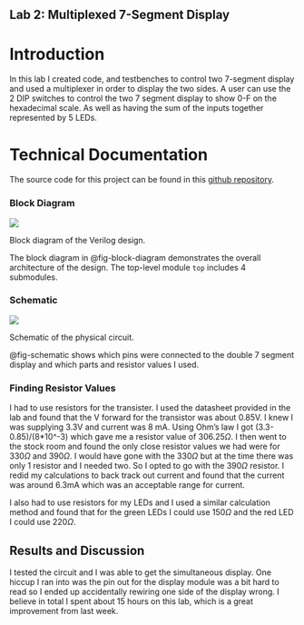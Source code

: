 ## Lab 2: Multiplexed 7-Segment Display


# Introduction
In this lab I created code, and testbenches to control two 7-segment display and used a multiplexer in order to display the two sides. A user can use the 2 DIP switches to control the two 7 segment display to show 0-F on the hexadecimal scale. As well as having the sum of the inputs together represented by 5 LEDs.


# Technical Documentation
The source code for this project can be found in this [github repository](https://github.com/njobanputra/e155).


### Block Diagram
::: {#fig-block-diagram}
![](images/block-diagram.png)


Block diagram of the Verilog design.
:::


The block diagram in @fig-block-diagram demonstrates the overall architecture of the design.
The top-level module `top` includes 4 submodules.


### Schematic
::: {#fig-schematic}
![](images/schematic.png)


Schematic of the physical circuit.
:::


@fig-schematic shows which pins were connected to the double 7 segment display and which parts and resistor values I used.


### Finding Resistor Values


I had to use resistors for the transister. I used the datasheet provided in the lab and found that the V forward for the transistor was about 0.85V. I knew I was supplying 3.3V and current was 8 mA. Using Ohm's law I got (3.3-0.85)/(8*10^-3) which gave me a resistor value of 306.25$\Omega$. I then went to the stock room and found the only close resistor values we had were for 330$\Omega$ and 390$\Omega$. I would have gone with the 330$\Omega$ but at the time there was only 1 resistor and I needed two. So I opted to go with the 390$\Omega$ resistor. I redid my calculations to back track out current and found that the current was around 6.3mA which was an acceptable range for current.


I also had to use resistors for my LEDs and I used a similar calculation method and found that for the green LEDs I could use 150$\Omega$ and the red LED I could use 220$\Omega$.


## Results and Discussion
I tested the circuit and I was able to get the simultaneous display. One hiccup I ran into was the pin out for the display module was a bit hard to read so I ended up accidentally rewiring one side of the display wrong. I believe in total I spent about 15 hours on this lab, which is a great improvement from last week.

